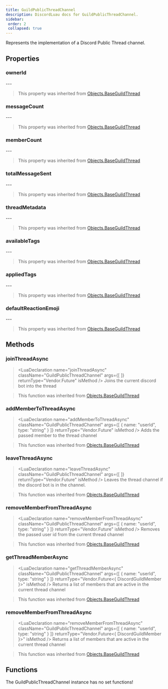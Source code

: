 ```yaml
---
title: GuildPublicThreadChannel
description: DiscordLuau docs for GuildPublicThreadChannel.
sidebar:
 order: 2
 collapsed: true
---
```

[//]: # (This file was automatically compiled through the Generator luau code under this repository)
[//]: # (if you want to edit the documentation of discord-luau, please write changes)
[//]: # (to the discord-luau repository itself, we extract the comments from discord-luau and translate)
[//]: # (them into markdown files that Nextra can interpret!)

[//]: # (----- DOCUMENT IMPORTS ----- )


[//]: # (----- DOCUMENT DESCRIPTION ----- )

Represents the implementation of a Discord Public Thread channel.

[//]: # (----- DOCUMENT PROPERTIES ----- )

## Properties

### ownerId

<LuaProperty name="GuildPublicThreadChannel.ownerId" type="string" />
---
	

> This property was inherited from [Objects.BaseGuildThread](Objects.BaseGuildThread)
### messageCount

<LuaProperty name="GuildPublicThreadChannel.messageCount" type="number" />
---
	

> This property was inherited from [Objects.BaseGuildThread](Objects.BaseGuildThread)
### memberCount

<LuaProperty name="GuildPublicThreadChannel.memberCount" type="number" />
---
	

> This property was inherited from [Objects.BaseGuildThread](Objects.BaseGuildThread)
### totalMessageSent

<LuaProperty name="GuildPublicThreadChannel.totalMessageSent" type="number" />
---
	

> This property was inherited from [Objects.BaseGuildThread](Objects.BaseGuildThread)
### threadMetadata

<LuaProperty name="GuildPublicThreadChannel.threadMetadata" type="{ archived: boolean, autoArchiveDuration: number, archiveTimestamp: string, locked: boolean, invitable: boolean?, createTimestamp: string? }," />
---
	

> This property was inherited from [Objects.BaseGuildThread](Objects.BaseGuildThread)
### availableTags

<LuaProperty name="GuildPublicThreadChannel.availableTags" type="{ { id: string, name: string, moderated: boolean, emojiId: string?, emojiName: string? } }," />
---
	

> This property was inherited from [Objects.BaseGuildThread](Objects.BaseGuildThread)
### appliedTags

<LuaProperty name="GuildPublicThreadChannel.appliedTags" type="{ string }" />
---
	

> This property was inherited from [Objects.BaseGuildThread](Objects.BaseGuildThread)
### defaultReactionEmoji

<LuaProperty name="GuildPublicThreadChannel.defaultReactionEmoji" type="Objects.DiscordEmoji" />
---
	

> This property was inherited from [Objects.BaseGuildThread](Objects.BaseGuildThread)

[//]: # (----- DOCUMENT METHODS ----- )

## Methods

### joinThreadAsync

> <LuaDeclaration name="joinThreadAsync" className="GuildPublicThreadChannel" args={[  ]} returnType="Vendor.Future<unknown>" isMethod />
Joins the current discord bot into the thread

> This function was inherited from [Objects.BaseGuildThread](Objects.BaseGuildThread)
### addMemberToThreadAsync

> <LuaDeclaration name="addMemberToThreadAsync" className="GuildPublicThreadChannel" args={[ { name: "userId", type: "string" } ]} returnType="Vendor.Future<unknown>" isMethod />
Adds the passed member to the thread channel

> This function was inherited from [Objects.BaseGuildThread](Objects.BaseGuildThread)
### leaveThreadAsync

> <LuaDeclaration name="leaveThreadAsync" className="GuildPublicThreadChannel" args={[  ]} returnType="Vendor.Future<unknown>" isMethod />
Leaves the thread channel if the discord bot is in the channel.

> This function was inherited from [Objects.BaseGuildThread](Objects.BaseGuildThread)
### removeMemberFromThreadAsync

> <LuaDeclaration name="removeMemberFromThreadAsync" className="GuildPublicThreadChannel" args={[ { name: "userId", type: "string" } ]} returnType="Vendor.Future<unknown>" isMethod />
Removes the passed user id from the current thread channel

> This function was inherited from [Objects.BaseGuildThread](Objects.BaseGuildThread)
### getThreadMemberAsync

> <LuaDeclaration name="getThreadMemberAsync" className="GuildPublicThreadChannel" args={[ { name: "userId", type: "string" } ]} returnType="Vendor.Future<{ DiscordGuildMember }>" isMethod />
Returns a list of members that are active in the current thread channel

> This function was inherited from [Objects.BaseGuildThread](Objects.BaseGuildThread)
### removeMemberFromThreadAsync

> <LuaDeclaration name="removeMemberFromThreadAsync" className="GuildPublicThreadChannel" args={[ { name: "userId", type: "string" } ]} returnType="Vendor.Future<{ DiscordGuildMember }>" isMethod />
Returns a list of members that are active in the current thread channel

> This function was inherited from [Objects.BaseGuildThread](Objects.BaseGuildThread)

[//]: # (----- DOCUMENT FUNCTIONS ----- )

## Functions

The GuildPublicThreadChannel instance has no set functions!

